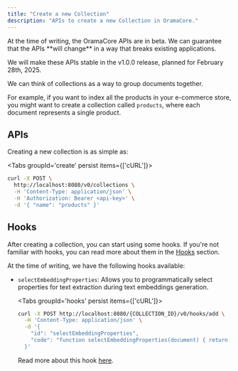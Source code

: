 ```yaml
---
title: "Create a new Collection"
description: "APIs to create a new Collection in OramaCore."
---
```


<Callout type='warn'>
At the time of writing, the OramaCore APIs are in beta. We can guarantee that the APIs **will change** in a way that breaks existing applications.

We will make these APIs stable in the v1.0.0 release, planned for February 28th, 2025.
</Callout>

We can think of collections as a way to group documents together.

For example, if you want to index all the products in your e-commerce store, you might want to create a collection called `products`, where each document represents a single product.

## APIs

Creating a new collection is as simple as:

<Tabs groupId='create' persist items={['cURL']}>

```bash tab="cURL"
curl -X POST \
  http://localhost:8080/v0/collections \
  -H 'Content-Type: application/json' \
  -H 'Authorization: Bearer <api-key>' \
  -d '{ "name": "products" }'
```

</Tabs>

## Hooks

After creating a collection, you can start using some hooks. If you're not familiar with hooks, you can read more about them in the [Hooks](/docs/javascript-hooks/introduction) section.


At the time of writing, we have the following hooks available:

- `selectEmbeddingProperties`: Allows you to programmatically select properties for text extraction during text embeddings generation.

  <Tabs groupId='hooks' persist items={['cURL']}>
  ```bash tab="cURL"
  curl -X POST http://localhost:8080/{COLLECTION_ID}/v0/hooks/add \
    -H 'Content-Type: application/json' \
    -d '{
      "id": "selectEmbeddingProperties",
      "code": "function selectEmbeddingProperties(document) { return document.title; }"
    }'
  ```
  </Tabs>

  Read more about this hook [here](/docs/javascript-hooks/selectEmbeddingProperties).